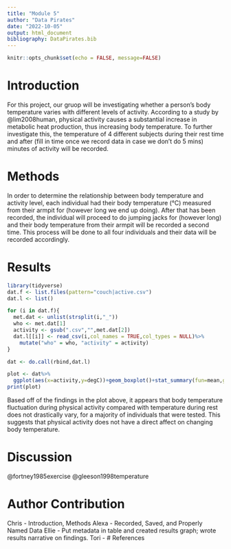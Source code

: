 ```yaml
---
title: "Module 5"
author: "Data Pirates"
date: "2022-10-05"
output: html_document
bibliography: DataPirates.bib
---
```


```r
knitr::opts_chunk$set(echo = FALSE, message=FALSE)
```

# Introduction
For this project, our gruop will be investigating whether a person's body temperature varies with different levels of activity. According to a study by @lim2008human, physical activity causes a substantial increase in metabolic heat production, thus increasing body temperature. To further investigate this, the temperature of 4 different subjects during their rest time and after (fill in time once we record data in case we don't do 5 mins) minutes of activity will be recorded. 

# Methods
In order to determine the relationship between body temperature and activity level, each individual had their body temperature (°C) measured from their armpit for (however long we end up doing). After that has been recorded, the individual will proceed to do jumping jacks for (however long) and their body temperature from their armpit will be recorded a second time. This process will be done to all four individuals and their data will be recorded accordingly. 

# Results
```r
library(tidyverse)
dat.f <- list.files(pattern="couch|active.csv")
dat.l <- list()
```
```r
for (i in dat.f){
  met.dat <- unlist(strsplit(i,"_"))
  who <- met.dat[1]
  activity <- gsub(".csv","",met.dat[2])
  dat.l[[i]] <- read_csv(i,col_names = TRUE,col_types = NULL)%>%
    mutate("who" = who, "activity" = activity)
}
```
```r
dat <- do.call(rbind,dat.l)

```
```r
plot <- dat%>%
  ggplot(aes(x=activity,y=degC))+geom_boxplot()+stat_summary(fun=mean,geom="point",size=3)+geom_errorbar(aes(ymin=degC-sd(degC), ymax=degC+sd(degC)),width=.002)+ylab("Body Temperature (Degrees Celsius)")+facet_grid(.~who)
print(plot)
```

Based off of the findings in the plot above, it appears that body temperature fluctuation during physical activity compared with temperature during rest does not drastically vary, for a majority of individuals that were tested. This suggests that physical activity does not have a direct affect on changing body temperature. 

# Discussion

@fortney1985exercise
@gleeson1998temperature


# Author Contribution
Chris - Introduction, Methods
Alexa - Recorded, Saved, and Properly Named Data
Ellie - Put metadata in table and created results graph; wrote results narrative on findings. 
Tori - 
# References
